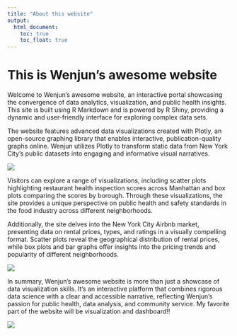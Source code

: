 ```yaml
---
title: "About this website"
output: 
  html_document:
    toc: true
    toc_float: true
---
```


# This is Wenjun's awesome website


Welcome to Wenjun's awesome website, an interactive portal showcasing the convergence of data analytics, visualization, and public health insights. This site is built using R Markdown and is powered by R Shiny, providing a dynamic and user-friendly interface for exploring complex data sets.

The website features advanced data visualizations created with Plotly, an open-source graphing library that enables interactive, publication-quality graphs online. Wenjun utilizes Plotly to transform static data from New York City's public datasets into engaging and informative visual narratives.

![](image/plotly.webp)

Visitors can explore a range of visualizations, including scatter plots highlighting restaurant health inspection scores across Manhattan and box plots comparing the scores by borough. Through these visualizations, the site provides a unique perspective on public health and safety standards in the food industry across different neighborhoods.

Additionally, the site delves into the New York City Airbnb market, presenting data on rental prices, types, and ratings in a visually compelling format. Scatter plots reveal the geographical distribution of rental prices, while box plots and bar graphs offer insights into the pricing trends and popularity of different neighborhoods.

![](image/nyc.webp)

In summary, Wenjun's awesome website is more than just a showcase of data visualization skills. It's an interactive platform that combines rigorous data science with a clear and accessible narrative, reflecting Wenjun's passion for public health, data analysis, and community service. My favorite part of the website will be visualization and dashboard!!

![](image/website.png)